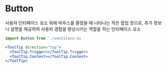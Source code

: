 
<Meta title="COMPONENTS/Button" />

# Button

사용자 인터페이스 요소 위에 마우스를 올렸을 때 나타나는 작은 팝업 창으로, 추가 정보나 설명을 제공하여 사용자 경험을 향상시키는 역할을 하는 인터페이스 요소

```jsx
import Button from './ventileco-ui
```

```jsx
<ToolTip direction="top">
  <ToolTip.Trigger></ToolTip.Trigger>
  <ToolTip.Content></ToolTip.Content>
</ToolTip>
```
